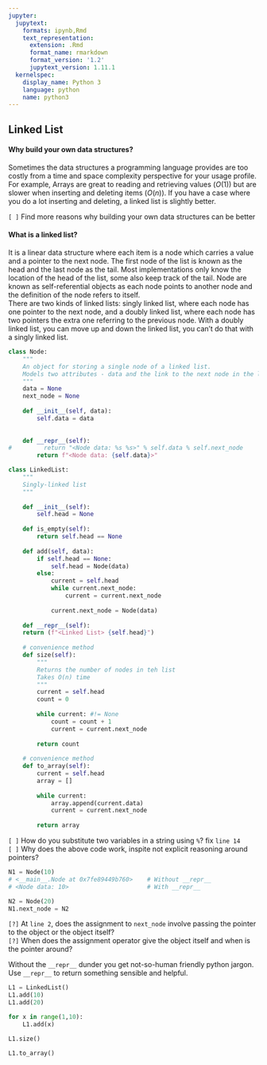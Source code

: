 ```yaml
---
jupyter:
  jupytext:
    formats: ipynb,Rmd
    text_representation:
      extension: .Rmd
      format_name: rmarkdown
      format_version: '1.2'
      jupytext_version: 1.11.1
  kernelspec:
    display_name: Python 3
    language: python
    name: python3
---
```


## Linked List

#### Why build your own data structures?
Sometimes the data structures a programming language provides are too costly from a time and space complexity perspective for your usage profile. For example, Arrays are great to reading and retrieving values ($O(1)$) but are slower when inserting and deleting items ($O(n)$). If you have a case where you do a lot inserting and deleting, a linked list is slightly better.

`[ ]` Find more reasons why building your own data structures can be better

#### What is a linked list?

It is a linear data structure where each item is a node which carries a value and a pointer to the next node. The first node of the list is known as the head and the last node as the tail. Most implementations only know the location of the head of the list, some also keep track of the tail. Node are known as self-referential objects as each node points to another node and the definition of the node refers to itself.  
There are two kinds of linked lists: singly linked list, where each node has one pointer to the next node, and a doubly linked list, where each node has two pointers the extra one referring to the previous node. With a doubly linked list, you can move up and down the linked list, you can't do that with a singly linked list.

```python
class Node:
    """
    An object for storing a single node of a linked list.
    Models two attributes - data and the link to the next node in the list
    """
    data = None
    next_node = None
    
    def __init__(self, data):
        self.data = data
        
        
    def __repr__(self):
#         return "<Node data: %s %s>" % self.data % self.next_node
        return f"<Node data: {self.data}>"
```

```python
class LinkedList:
    """
    Singly-linked list
    """
    
    def __init__(self):
        self.head = None
        
    def is_empty(self):
        return self.head == None
    
    def add(self, data):
        if self.head == None:
            self.head = Node(data)
        else:
            current = self.head
            while current.next_node:
                current = current.next_node
            
            current.next_node = Node(data)
                        
    def __repr__(self):
    return (f"<Linked List> {self.head}")
    
    # convenience method
    def size(self):
        """ 
        Returns the number of nodes in teh list
        Takes O(n) time
        """
        current = self.head
        count = 0
        
        while current: #!= None
            count = count + 1
            current = current.next_node
            
        return count
    
    # convenience method
    def to_array(self):
        current = self.head
        array = []
        
        while current:
            array.append(current.data)
            current = current.next_node
            
        return array
```

`[ ]` How do you substitute two variables in a string using `%`? fix `line 14`  
`[ ]` Why does the above code work, inspite not explicit reasoning around pointers?  

```python
N1 = Node(10)
# <__main__.Node at 0x7fe89449b760>    # Without __repr__
# <Node data: 10>                      # With __repr__
```

```python
N2 = Node(20)
N1.next_node = N2
```

`[?]` At `line 2`, does the assignment to `next_node` involve passing the pointer to the object or the object itself?  
`[?]` When does the assignment operator give the object itself and when is the pointer around?


Without the `__repr__` dunder you get not-so-human friendly python jargon. Use `__repr__` to return something sensible and helpful.

```python
L1 = LinkedList()
L1.add(10)
L1.add(20)

for x in range(1,10):
    L1.add(x)

L1.size()
```

```python
L1.to_array()
```
